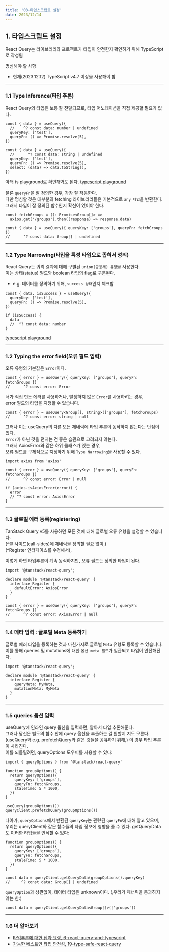 ```yaml
---
title: '03-타입스크립트 설정'
date: 2023/12/14
---
```


## 1. 타입스크립트 설정

React Query는 라이브러리와 프로젝트가 타입이 안전한지 확인하기 위해 TypeScript로 작성됨

명심해야 할 사항
- 현재(2023.12.12) TypeScript v4.7 이상을 사용해야 함

---

### 1.1 Type Inference(타입 추론)

React Query의 타입은 보통 잘 전달되므로, 타입 어노테이션을 직접 제공할 필요가 없다.

```tsx
const { data } = useQuery({
  //    ^? const data: number | undefined
  queryKey: ['test'],
  queryFn: () => Promise.resolve(5),
})
```

```tsx
const { data } = useQuery({
  //      ^? const data: string | undefined
  queryKey: ['test'],
  queryFn: () => Promise.resolve(5),
  select: (data) => data.toString(),
})
```

아래 ts playground로 확인해봐도 된다.
[typescript playground](https://www.typescriptlang.org/play?#code/JYWwDg9gTgLgBAbzgVwM4FMCKz1QJ5wC+cAZlBCHAORToCGAxjALQCOO+VAsAFC8MQAdqnhIAJnRh0icALwoM2XHgAUAbSox0IqgF0ANHBUBKOQD44ABXIhgGAHS1UEADYA3dCoCsxw0gwu6EwAXHASUuZhknT2MBAAyjBQwIIA5iaExrwA9Nlw+QUAegD8vEA)

물론 `queryFn`을 잘 정의한 경우, 가장 잘 작동한다.<br />
다만 명심할 것은 대부분의 fetching 라이브러리들은 기본적으로 `any 타입`을 반환한다.
그래서 타입이 잘 정의된 함수인지 확신이 있어야 한다.

```tsx
const fetchGroups = (): Promise<Group[]> =>
  axios.get('/groups').then((response) => response.data)

const { data } = useQuery({ queryKey: ['groups'], queryFn: fetchGroups })
//      ^? const data: Group[] | undefined
```

---

### 1.2 Type Narrowing(타입을 특정 타입으로 좁혀서 정의)

React Query는 쿼리 결과에 대해 구별된 `union(공용체) 유형`을 사용한다.<br />
이는 상태(status) 필드와 boolean 타입의 flag로 구분된다.
- e.g. 데이터를 정의하기 위해, `success 상태`인지 체크함

```tsx
const { data, isSuccess } = useQuery({
  queryKey: ['test'],
  queryFn: () => Promise.resolve(5),
})

if (isSuccess) {
  data
  //  ^? const data: number
}
```

[typescript playground](https://www.typescriptlang.org/play?#code/JYWwDg9gTgLgBAbzgVwM4FMCKz1QJ5wC+cAZlBCHAORToCGAxjALQCOO+VAsAFC8MQAdqnhIAJnRh0ANHGCoAysgYN0qVETgBeFBmy48ACgDaVGGphUAurMMBKbQD44ABXIh56AHS1UEADYAbuiGAKx2dry8wCRwhvJKKmqoDgi8cBlwElK8APS5GQB6APy8hLxAA)

---

### 1.2 Typing the error field(오류 필드 입력)

오류 유형의 기본값은 `Error`이다.

```tsx
const { error } = useQuery({ queryKey: ['groups'], queryFn: fetchGroups })
//      ^? const error: Error
```

너가 직접 만든 에러를 사용하거나, 발생하지 않은 `Error`를 사용하려는 경우, <br />
error 필드의 타입을 지정할 수 있습니다.

```tsx
const { error } = useQuery<Group[], string>(['groups'], fetchGroups)
//      ^? const error: string | null
```

그러나 이는 useQuery의 다른 모든 제네릭에 타입 추론이 동작하지 않는다는 단점이 있다. <br />
`Error`가 아닌 것을 던지는 건 좋은 습관으로 고려되지 않는다. <br />
그래서 AxiosError와 같은 하위 클래스가 있는 경우, <br />
오류 필드를 구체적으로 지정하기 위해 `Type Narrowing`을 사용할 수 있다.

```tsx
import axios from 'axios'

const { error } = useQuery({ queryKey: ['groups'], queryFn: fetchGroups })
//      ^? const error: Error | null

if (axios.isAxiosError(error)) {
  error
  // ^? const error: AxiosError
}
```

---

### 1.3 글로벌 에러 등록(registering)

TanStack Query v5를 사용하면 모든 것에 대해 글로벌 오류 유형을 설정할 수 있습니다. <br />
(^콜 사이드(call-sides)에 제네릭을 정의할 필요 없이,) <br />
(^Register 인터페이스를 수정해서),

이렇게 하면 타입추론이 계속 동직하지만, 오류 필드는 정의한 타입이 된다.

```tsx
import '@tanstack/react-query';

declare module '@tanstack/react-query' {
  interface Register {
    defaultError: AxiosError
  }
}

const { error } = useQuery({ queryKey: ['groups'], queryFn: fetchGroups })
//      ^? const error: AxiosError | null
```

---

### 1.4 메타 입력 : 글로벌 Meta 등록하기

글로벌 에러 타입을 등록하는 것과 마찬가지로 글로벌 `Meta` 유형도 등록할 수 있습니다. <br />
이를 통해 queries 및 mutations에 대한 `옵션 meta 필드`가 일관되고 타입이 안전해진다.

```tsx
import '@tanstack/react-query';

declare module '@tanstack/react-query' {
  interface Register {
    queryMeta: MyMeta,
    mutationMeta: MyMeta
  }
}
```

---

### 1.5 queries 옵션 입력

useQuery에 인라인 query 옵션을 입력하면, 알아서 타입 추론해준다. <br />
그러나 당신은 별도의 함수 안에 query 옵션을 추출하는 걸 원할지 지도 모른다. 
(useQuery와 e.g. prefetchQuery와 같은 것들을 공유하기 위해,)
이 경우 타입 추론이 사라진다.<br />
이를 되돌릴려면, queryOptions 도우미를 사용할 수 있다:

```tsx
import { queryOptions } from '@tanstack/react-query'

function groupOptions() {
  return queryOptions({
    queryKey: ['groups'],
    queryFn: fetchGroups,
    staleTime: 5 * 1000,
  })
}

useQuery(groupOptions())
queryClient.prefetchQuery(groupOptions())
```

나아가, `queryOptions`에서 반환된 `queryKey`는 관련된 `queryFn`에 대해 알고 있으며,
우리는 queryClient와 같은 함수들의 타입 정보에 영향을 줄 수 있다.
getQueryData도 이러한 타입들을 인식할 수 있다:

```tsx
function groupOptions() {
  return queryOptions({
    queryKey: ['groups'],
    queryFn: fetchGroups,
    staleTime: 5 * 1000,
  })
}

const data = queryClient.getQueryData(groupOptions().queryKey)
//     ^? const data: Group[] | undefined
```

`queryOption`과 상관없이, 데이터 타입은 unknown이다.
(,우리가 제너릭을 통과하지 않는 한:)

```tsx
const data = queryClient.getQueryData<Group[]>(['groups'])
```

---

### 1.6 더 알아보기

- [타입추론에 대한 팁과 요령, 6-react-query-and-typescript](https://tanstack.com/query/latest/docs/react/community/tkdodos-blog#6-react-query-and-typescript)
- [가능한 베스트인 타입 안전성, 19-type-safe-react-query](https://tanstack.com/query/latest/docs/react/community/tkdodos-blog#19-type-safe-react-query)